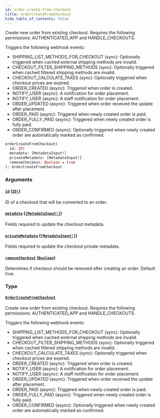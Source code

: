 ```yaml
---
id: order-create-from-checkout
title: orderCreateFromCheckout
hide_table_of_contents: false
---
```


Create new order from existing checkout. Requires the following permissions: AUTHENTICATED_APP and HANDLE_CHECKOUTS.

Triggers the following webhook events:

- SHIPPING_LIST_METHODS_FOR_CHECKOUT (sync): Optionally triggered when cached external shipping methods are invalid.
- CHECKOUT_FILTER_SHIPPING_METHODS (sync): Optionally triggered when cached filtered shipping methods are invalid.
- CHECKOUT_CALCULATE_TAXES (sync): Optionally triggered when checkout prices are expired.
- ORDER_CREATED (async): Triggered when order is created.
- NOTIFY_USER (async): A notification for order placement.
- NOTIFY_USER (async): A staff notification for order placement.
- ORDER_UPDATED (async): Triggered when order received the update after placement.
- ORDER_PAID (async): Triggered when newly created order is paid.
- ORDER_FULLY_PAID (async): Triggered when newly created order is fully paid.
- ORDER_CONFIRMED (async): Optionally triggered when newly created order are automatically marked as confirmed.

```graphql
orderCreateFromCheckout(
  id: ID!
  metadata: [MetadataInput!]
  privateMetadata: [MetadataInput!]
  removeCheckout: Boolean = true
): OrderCreateFromCheckout
```

### Arguments

#### [`id`](#) ([`ID!`](../../../developer/api-reference/scalars/id))

ID of a checkout that will be converted to an order.

#### [`metadata`](#) ([`[MetadataInput!]`](../../../developer/api-reference/inputs/metadata-input))

Fields required to update the checkout metadata.

#### [`privateMetadata`](#) ([`[MetadataInput!]`](../../../developer/api-reference/inputs/metadata-input))

Fields required to update the checkout private metadata.

#### [`removeCheckout`](#) ([`Boolean`](../../../developer/api-reference/scalars/boolean))

Determines if checkout should be removed after creating an order. Default true.

### Type

#### [`OrderCreateFromCheckout`](../../../developer/api-reference/objects/order-create-from-checkout)

Create new order from existing checkout. Requires the following permissions: AUTHENTICATED_APP and HANDLE_CHECKOUTS.

Triggers the following webhook events:

- SHIPPING_LIST_METHODS_FOR_CHECKOUT (sync): Optionally triggered when cached external shipping methods are invalid.
- CHECKOUT_FILTER_SHIPPING_METHODS (sync): Optionally triggered when cached filtered shipping methods are invalid.
- CHECKOUT_CALCULATE_TAXES (sync): Optionally triggered when checkout prices are expired.
- ORDER_CREATED (async): Triggered when order is created.
- NOTIFY_USER (async): A notification for order placement.
- NOTIFY_USER (async): A staff notification for order placement.
- ORDER_UPDATED (async): Triggered when order received the update after placement.
- ORDER_PAID (async): Triggered when newly created order is paid.
- ORDER_FULLY_PAID (async): Triggered when newly created order is fully paid.
- ORDER_CONFIRMED (async): Optionally triggered when newly created order are automatically marked as confirmed.
